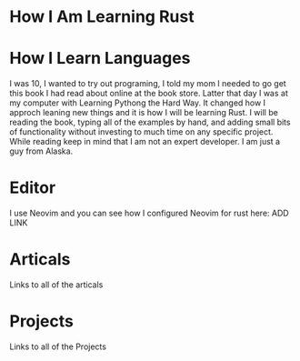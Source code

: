 # How I Am Learning Rust

# How I Learn Languages
I was 10, I wanted to try out programing, I told my mom I needed to go get this book I had read about online at the book store. Latter that day I was at my computer with Learning Pythong the Hard Way. It changed how I approch leaning new things and it is how I will be learning Rust. I will be reading the book, typing all of the examples by hand, and adding small bits of functionality without investing to much time on any specific project. While reading keep in mind that I am not an expert developer. I am just a guy from Alaska.

# Editor
I use Neovim and you can see how I configured Neovim for rust here:
ADD LINK

# Articals
Links to all of the articals

# Projects
Links to all of the Projects
